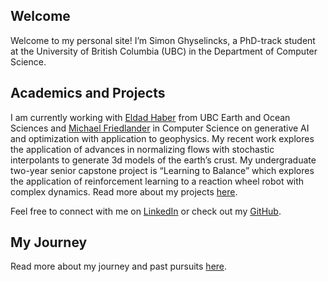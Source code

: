 ## Welcome
Welcome to my personal site! I'm Simon Ghyselincks, a PhD-track student at the University of British Columbia (UBC) in the Department of Computer Science. 


## Academics and Projects

I am currently working with [Eldad Haber](https://scholar.google.ca/citations?user=NZmEIS8AAAAJ&hl=en) from UBC Earth and Ocean Sciences and [Michael Friedlander](https://friedlander.io/) in Computer Science on generative AI and optimization with application to geophysics. My recent work explores the application of advances in normalizing flows with stochastic interpolants to generate 3d models of the earth's crust. My undergraduate two-year senior capstone project is "Learning to Balance" which explores the application of reinforcement learning to a reaction wheel robot with complex dynamics. Read more about my projects [here](/content/projects/projects.qmd).

<!-- ## Looking Forward

I am interested in a Masters or PhD in the field of robotics, computational science and engineering, machine learning, or the intersection of all three!  -->

Feel free to connect with me on [LinkedIn](https://www.linkedin.com/in/simonghyselincks) or check out my [GitHub](https://github.com/chipnbits).

## My Journey

Read more about my journey and past pursuits [here](/content/about/biography.qmd).
